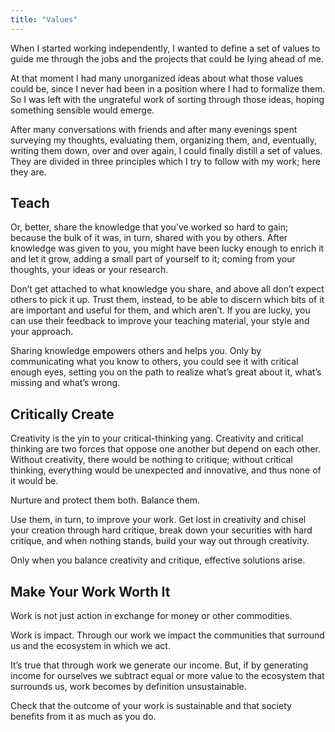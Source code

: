 ```yaml
---
title: "Values"
---
```


When I started working independently, I wanted to define a set of values to guide me through the jobs and the projects that could be lying ahead of me.

At that moment I had many unorganized ideas about what those values could be, since I never had been in a position where I had to formalize them. So I was left with the ungrateful work of sorting through those ideas, hoping something sensible would emerge.

After many conversations with friends and after many evenings spent surveying my thoughts, evaluating them, organizing them, and, eventually, writing them down, over and over again, I could finally distill a set of values. They are divided in three principles which I try to follow with my work; here they are.


## Teach

Or, better, share the knowledge that you've worked so hard to gain; because the bulk of it was, in turn, shared with you by others. After knowledge was given to you, you might have been lucky enough to enrich it and let it grow, adding a small part of yourself to it; coming from your thoughts, your ideas or your research. 

Don’t get attached to what knowledge you share, and above all don’t expect others to pick it up. Trust them, instead, to be able to discern which bits of it are important and useful for them, and which aren’t. If you are lucky, you can use their feedback to improve your teaching material, your style and your approach.

Sharing knowledge empowers others and helps you. Only by communicating what you know to others, you could see it with critical enough eyes, setting you on the path to realize what's great about it, what's missing and what's wrong.

## Critically Create

Creativity is the yin to your critical-thinking yang. Creativity and critical thinking are two forces that oppose one another but depend on each other. Without creativity, there would be nothing to critique; without critical thinking, everything would be unexpected and innovative, and thus none of it would be.

Nurture and protect them both. Balance them.

Use them, in turn, to improve your work. Get lost in creativity and chisel your creation through hard critique, break down your securities with hard critique, and when nothing stands, build your way out through creativity.

Only when you balance creativity and critique, effective solutions arise.

## Make Your Work Worth It

Work is not just action in exchange for money or other commodities. 

Work is impact. Through our work we impact the communities that surround us and the ecosystem in which we act.

It’s true that through work we generate our income. But, if by generating income for ourselves we subtract equal or more value to the ecosystem that surrounds us, work becomes by definition unsustainable.

Check that the outcome of your work is sustainable and that society benefits from it as much as you do.
